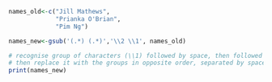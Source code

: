 ```r
names_old<-c("Jill Mathews",
             "Prianka O'Brian",
             "Pim Ng")

names_new<-gsub('(.*) (.*)','\\2 \\1', names_old)

# recognise group of characters (\\1) followed by space, then followed by group of characters (\\2)
# then replace it with the groups in opposite order, separated by space '\\2 \\1'
print(names_new)
```
